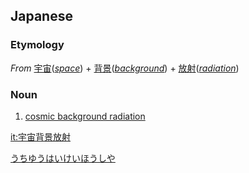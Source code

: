 ==Japanese==
{{ja-kanjitab|う|ちゅう|はい|けい|ほう|しゃ|yomi=o}}

===Etymology===
''From'' [[宇宙]](''[[space]]'') + [[背景]](''[[background]]'') + [[放射]](''[[radiation]]'')

===Noun===
{{ja-noun|うちゅうはいけいほうしゃ}}

# {{lb|ja|astronomy}} [[cosmic background radiation]]

[[Category:ja:Astronomy|うちゆうはいけいほうしや]]

[[it:宇宙背景放射]]